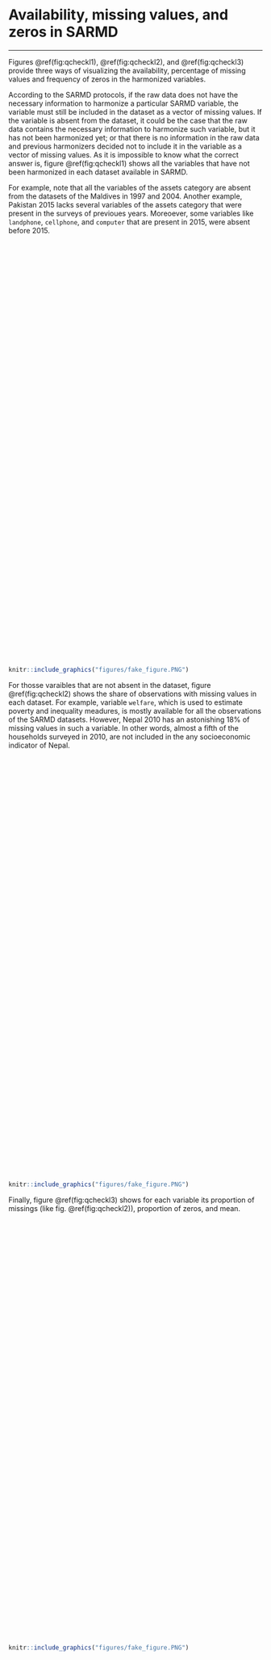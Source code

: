 # Availability, missing values, and zeros in SARMD {#qcheck-avialabitliy}
***

Figures \@ref(fig:qcheckl1), \@ref(fig:qcheckl2), and \@ref(fig:qcheckl3) provide three ways of visualizing the availability, percentage of missing values and frequency of zeros in the harmonized variables. 

According to the SARMD protocols, if the raw data does not have the necessary information to harmonize a particular SARMD variable, the variable must still be included in the dataset as a vector of missing values. If the variable is absent from the dataset, it could be the case that the raw data contains the necessary information to harmonize such variable, but it has  not been harmonized yet; or that there is no information in the raw data and previous harmonizers decided not to include it in the variable as a vector of missing values. As it is impossible to know what the correct answer is, figure \@ref(fig:qcheckl1) shows all the variables that have not been harmonized in each dataset available in SARMD.  

For example, note that all the variables of the assets category are absent from the datasets of the Maldives in 1997 and 2004. Another example, Pakistan 2015 lacks several variables of the assets category that were present in the surveys of previoues years. Moreoever, some variables like `landphone`, `cellphone`, and `computer` that are present in 2015, were absent before 2015.

<script type='text/javascript' src='https://tab.worldbank.org/javascripts/api/viz_v1.js'></script><div class='tableauPlaceholder' style='width: 700px; height: 827px;'><object class='tableauViz' width='700' height='827' style='display:none;'><param name='host_url' value='https%3A%2F%2Ftab.worldbank.org%2F' /> <param name='embed_code_version' value='3' /> <param name='site_root' value='&#47;t&#47;WBG' /><param name='name' value='SAR_MNA_QCheck&#47;Absent' /><param name='tabs' value='no' /><param name='toolbar' value='yes' /><param name='showAppBanner' value='false' /><param name='filter' value='iframeSizedToWindow=true' /></object></div>

```{r  qcheckl1,  echo=FALSE, fig.cap = "Absent variables", out.height='10%', fig.align = 'left'}
knitr::include_graphics("figures/fake_figure.PNG")
```
 
For thosse varaibles that are not absent in the dataset, figure \@ref(fig:qcheckl2) shows the share of observations with missing values in each dataset. For example, variable `welfare`, which is used to estimate poverty and inequality meadures, is mostly available for all the observations of the SARMD datasets. However, Nepal 2010 has an astonishing 18% of missing values in such a variable. In other words, almost a fifth of the households surveyed in 2010, are not included in the any socioeconomic indicator of Nepal. 

 
<script type='text/javascript' src='https://tab.worldbank.org/javascripts/api/viz_v1.js'></script><div class='tableauPlaceholder' style='width: 700px; height: 827px;'><object class='tableauViz' width='700' height='827' style='display:none;'><param name='host_url' value='https%3A%2F%2Ftab.worldbank.org%2F' /> <param name='embed_code_version' value='3' /> <param name='site_root' value='&#47;t&#47;WBG' /><param name='name' value='SAR_MNA_QCheck&#47;Missing' /><param name='tabs' value='no' /><param name='toolbar' value='yes' /><param name='showAppBanner' value='false' /><param name='filter' value='iframeSizedToWindow=true' /></object></div>

```{r  qcheckl2,  echo=FALSE, fig.cap = "Share of observations with missing values", out.height='10%', fig.align = 'left'}
knitr::include_graphics("figures/fake_figure.PNG")
```
 
Finally, figure \@ref(fig:qcheckl3) shows for each variable its proportion of missings (like fig. \@ref(fig:qcheckl2)), proportion of zeros, and mean. 
 
<script type='text/javascript' src='https://tab.worldbank.org/javascripts/api/viz_v1.js'></script><div class='tableauPlaceholder' style='width: 700px; height: 827px;'><object class='tableauViz' width='700' height='827' style='display:none;'><param name='host_url' value='https%3A%2F%2Ftab.worldbank.org%2F' /> <param name='embed_code_version' value='3' /> <param name='site_root' value='&#47;t&#47;WBG' /><param name='name' value='SAR_MNA_QCheck&#47;Basic' /><param name='tabs' value='no' /><param name='toolbar' value='yes' /><param name='showAppBanner' value='false' /><param name='filter' value='iframeSizedToWindow=true' /></object></div>


```{r  qcheckl3,  echo=FALSE, fig.cap = "% Missing, % Zeros, Mean", out.height='10%', fig.align = 'left'}
knitr::include_graphics("figures/fake_figure.PNG")
```
 
